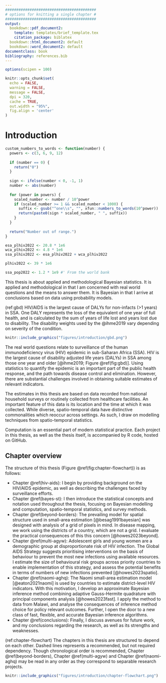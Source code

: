 ```yaml
---
#########################################
# options for knitting a single chapter #
#########################################
output:
  bookdown::pdf_document2:
    template: templates/brief_template.tex
    citation_package: biblatex
  bookdown::html_document2: default
  bookdown::word_document2: default
documentclass: book
bibliography: references.bib
---
```


```r
options(scipen = 100)

knitr::opts_chunk$set(
  echo = FALSE,
  warning = FALSE,
  message = FALSE,
  dpi = 320,
  cache = TRUE,
  out.width = "95%",
  fig.align = 'center'
)
```

# Introduction
\adjustmtc
\markboth{Introduction}{}
<!-- For PDF output, include these two LaTeX commands after unnumbered chapter headings, otherwise the mini table of contents and the running header will show the previous chapter -->

```r
custom_numbers_to_words <- function(number) {
  powers <- c(3, 6, 9, 12)
  
  if (number == 0) {
    return("0")
  }
  
  sign <- ifelse(number < 0, -1, 1)
  number <- abs(number)
  
  for (power in powers) {
    scaled_number <- number / 10^power
    if (scaled_number >= 1 && scaled_number < 1000) {
      suffix <- gsub("^one\\s", "", xfun::numbers_to_words(10^power))
      return(paste0(sign * scaled_number, " ", suffix))
    }
  }
  
  return("Number out of range.")
}

esa_plhiv2022 <- 20.8 * 1e6
wca_plhiv2022 <- 4.8 * 1e6
ssa_plhiv2022 <- esa_plhiv2022 + wca_plhiv2022

plhiv2022 <- 39 * 1e6

ssa_pop2022 <- 1.2 * 1e9 #' From the world bank
```

This thesis is about applied and methodological Bayesian statistics.
It is applied and methodological in that I am concerned with real world questions and the means to answer them.
It is Bayesian in that I arrive at conclusions based on data using probability models.

(ref:gbd) HIV/AIDS is the largest cause of DALYs for non-infacts (>1 years) in SSA. One DALY represents the loss of the equivalent of one year of full health, and is calculated by the sum of years of life lost and years lost due to disability. The disability weights used by the @ihme2019 vary depending on severity of the condition.

```r
knitr::include_graphics("figures/introduction/gbd.png")
```

The real world questions relate to surveillance of the human immunodeficiency virus (HIV) epidemic in sub-Saharan Africa (SSA).
HIV is the largest cause of disability adjusted life years (DALYs) in SSA among those one year and older [@ihme2019; Figure \@ref(fig:gbd)].
Using statistics to quantify the epidemic is an important part of the public health response, and the path towards disease control and elimination.
However, there are substantial challenges involved in obtaining suitable estimates of relevant indicators.

The estimates in this thesis are based on data recorded from national household surveys or routinely collected from healthcare facilities.
An important feature of this data is its location and the time at which it was collected.
While diverse, spatio-temporal data have distinctive commonalities which reoccur across settings.
As such, I draw on modelling techniques from spatio-temporal statistics.

Computation is an essential part of modern statistical practice.
Each project in this thesis, as well as the thesis itself, is accompanied by R code, hosted on GitHub.

## Chapter overview

The structure of this thesis (Figure \@ref(fig:chapter-flowchart)) is as follows:

* Chapter \@ref(hiv-aids): I begin by providing background on the HIV/AIDS epidemic, as well as describing the challenges faced by surveillance efforts.
* Chapter \@ref(bayes-st): I then introduce the statistical concepts and notation used throughout the thesis, focusing on Bayesian modelling and computation, spatio-temporal statistics, and survey methods.
* Chapter \@ref(beyond-borders): The prevailing model for spatial structure used in small-area estimation [@besag1991bayesian] was designed with analysis of a grid of pixels in mind.
In disease mapping, we work using the districts of a country, which are not a grid.
I evaluate the practical consequences of this this concern [@howes2023beyond].
* Chapter \@ref(multi-agyw): Adolescent girls and young women are a demographic group at disproportionate risk of HIV infection.
The Global AIDS Strategy suggests prioritising interventions on the basis of behaviour to prevent the most new infections using available resources.
I estimate the size of behavioural risk groups across priority countries to enable implementation of this strategy, and assess the potential benefits in terms of numbers of new infections prevented [@howes2023spatio].
* Chapter \@ref(naomi-aghq): The Naomi small-area estimation model [@eaton2021naomi] is used by countries to estimate district-level HIV indicators.
With this motivation, I develop an approximate Bayesian inference method combining adaptive Gauss-Hermite quadrature with principal components analysis [@howes2023fast].
I apply the method to data from Malawi, and analyse the consequences of inference method choice for policy relevant outcomes.
Further, I open the door to a new class of fast, flexible, and accurate Bayesian inference algorithms.
* Chapter \@ref(conclusions): Finally, I discuss avenues for future work, and my conclusions regarding the research, as well as its strengths and weaknesses.

(ref:chapter-flowchart) The chapters in this thesis are structured to depend on each other. Dashed lines represents a recommended, but not required dependency. Though chronological order is recommended, Chapter \@ref(beyond-borders), Chapter \@ref(multi-agyw) and Chapter \@ref(naomi-aghq) may be read in any order as they correspond to separable research projects.

```r
knitr::include_graphics("figures/introduction/chapter-flowchart.png")
```
